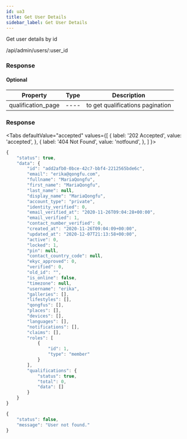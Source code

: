 ```yaml
---
id: ua3
title: Get User Details
sidebar_label: Get User Details
---
```



Get user details by id

<Endpoint req="GET">/api/admin/users/:user_id</Endpoint>

### Response
#### Optional

| Property | Type | Description |
| ---- | ---- | ---- |
| qualification_page | ---- | to get qualifications pagination |

### Response

<Tabs
  defaultValue="accepted"
  values={[
    { label: '202 Accepted', value: 'accepted', },
    { label: '404 Not Found', value: 'notfound', },
  ]
}>
<TabItem value="accepted">

```js
{
    "status": true,
    "data": {
        "id": "add2afb0-0bce-42c7-bbf4-2212565bde6c",
        "email": "erika@qongfu.com",
        "fullname": "MariaQongfu",
        "first_name": "MariaQongfu",
        "last_name": null,
        "display_name": "MariaQongfu",
        "account_type": "private",
        "identity_verified": 0,
        "email_verified_at": "2020-11-26T09:04:28+00:00",
        "email_verified": 1,
        "contact_number_verified": 0,
        "created_at": "2020-11-26T09:04:09+00:00",
        "updated_at": "2020-12-07T21:13:58+00:00",
        "active": 0,
        "locked": 1,
        "pin": null,
        "contact_country_code": null,
        "ekyc_approved": 0,
        "verified": 0,
        "old_id": "",
        "is_online": false,
        "timezone": null,
        "username": "erika",
        "galleries": [],
        "lifestyles": [],
        "qongfus": [],
        "places": [],
        "devices": [],
        "languages": [],
        "notifications": [],
        "claims": [],
        "roles": [
            {
                "id": 1,
                "type": "member"
            }
        ],
        "qualifications": {
            "status": true,
            "total": 0,
            "data": []
        }
    }
}
```
</TabItem>
<TabItem value="notfound">

```js
{
    "status": false,
    "message": "User not found."
}
```
</TabItem>
</Tabs>

